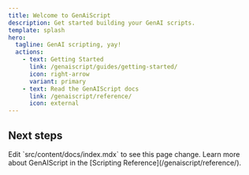 ```yaml
---
title: Welcome to GenAiScript
description: Get started building your GenAI scripts.
template: splash
hero:
  tagline: GenAI scripting, yay!
  actions:
    - text: Getting Started
      link: /genaiscript/guides/getting-started/
      icon: right-arrow
      variant: primary
    - text: Read the GenAIScript docs
      link: /genaiscript/reference/
      icon: external
---
```



## Next steps

<CardGrid stagger>
	<Card title="Update content" icon="pencil">
		Edit `src/content/docs/index.mdx` to see this page change.
	</Card>
	<Card title="Scripting Reference" icon="open-book">
		Learn more about GenAIScript in the [Scripting Reference](/genaiscript/reference/).
	</Card>
</CardGrid>
